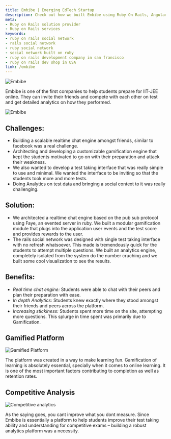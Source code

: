 ```yaml
---
title: Embibe | Emerging EdTech Startup
description: Check out how we built Embibe using Ruby On Rails, AngularJS, RSpec, Faye, Ruby. Hire us for Rails Social Network Development.
meta:
- Ruby on Rails solution provider
- Ruby on Rails services
keywords:
- ruby on rails social network
- rails social network
- ruby social network
- social network built on ruby
- ruby on rails development company in san francisco
- ruby on rails dev shop in USA
link: /embibe
---
```


![Embibe](./images/6.jpg)

Embibe is one of the first companies to help students prepare for IIT-JEE online. They can invite their friends and compete with each other on test and get detailed analytics on how they performed.

![Embibe](./images/9.jpg)

## Challenges:
* Building a scalable realtime chat engine amongst friends, similar to facebook  was a real challenge.
* Architecting and developing a customizable gamification engine that kept the students motivated to go on with their preparation and attack their weakness.
* We also wanted to develop a test taking interface that was really simple to use and minimal. We wanted the interface to be inviting so that the students took more and more tests.
* Doing Analytics on test data and bringing a social context to it was really challenging.

## Solution:
* We architected a realtime chat engine based on the pub sub protocol using Faye, an evented server in ruby. We built a modular gamification module that plugs into the application user events and the test score and provides rewards to the user.
* The rails social network was designed with single test taking interface with no refresh whatsoever. This made is tremendously quick for the students to attempt multiple questions. We built an analytics engine, completely isolated from the system do the number cruching and we built some cool visualization to see the results.

## Benefits:
* _Real time chat engine:_ Students were able to chat with their peers and plan their preparation with ease.
* _In depth Analytics:_ Students knew exactly where they stood amongst their friends and peers across the platform.
* _Increasing stickiness:_ Students spent more time on the site, attempting more questions. This splurge in time spent was primarily due to Gamification.

## Gamified Platform
![Gamified Platform](./images/8.jpg)

The platform was created in a way to make learning fun. Gamification of learning is absolutely essential, specially when it comes to online learning. It is one of the most important factors contributing to completion as well as retention rates.

## Competitive Analysis
![Competitive analytics](./images/IMG_2314.JPG)

As the saying goes, you cant improve what you dont measure. Since Embibe is essentially a platform to help students improve their test taking ability and understanding for competitive exams – building a robust analytics platform was a necessity.
